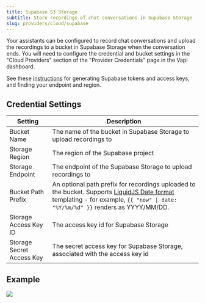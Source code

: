 ```yaml
---
title: Supabase S3 Storage
subtitle: Store recordings of chat conversations in Supabase Storage
slug: providers/cloud/supabase
---
```


Your assistants can be configured to record chat conversations and upload
the recordings to a bucket in Supabase Storage when the conversation ends.  You will
need to configure the credential and bucket settings in the "Cloud Providers"
section of the "Provider Credentials" page in the Vapi dashboard.

See these [instructions](https://supabase.com/docs/guides/storage/s3/authentication) for generating Supabase tokens and access keys, and finding your endpoint and region.

## Credential Settings

Setting                   | Description                                            
------------------------- | -------------------------------------------------------
Bucket Name               | The name of the bucket in Supabase Storage to upload recordings to
Storage Region            | The region of the Supabase project
Storage Endpoint          | The endpoint of the Supabase Storage to upload recordings to
Bucket Path Prefix        | An optional path prefix for recordings uploaded to the bucket. Supports [LiquidJS Date format](https://liquidjs.com/filters/date.html) templating - for example, `{{ "now" \| date: "%Y/%m/%d" }}` renders as YYYY/MM/DD.
Storage Access Key ID     | The access key id for Supabase Storage
Storage Secret Access Key | The secret access key for Supabase Storage, associated with the access key id

## Example

<Frame caption="Example Configuration">
  <img src="../../static/images/credentials/provider/cloud-provider-supabase-s3.png" />
</Frame>
